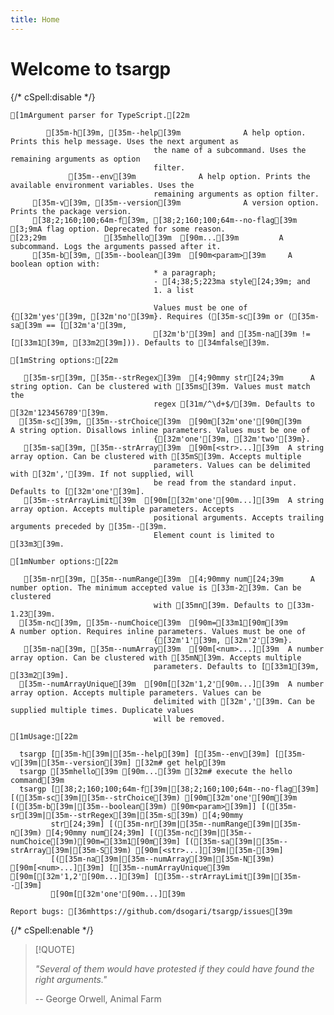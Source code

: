 ```yaml
---
title: Home
---
```


# Welcome to tsargp

{/* cSpell:disable */}

```ansi
[1mArgument parser for TypeScript.[22m

        [35m-h[39m, [35m--help[39m              A help option. Prints this help message. Uses the next argument as
                                the name of a subcommand. Uses the remaining arguments as option
                                filter.
             [35m--env[39m              A help option. Prints the available environment variables. Uses the
                                remaining arguments as option filter.
     [35m-v[39m, [35m--version[39m              A version option. Prints the package version.
     [38;2;160;100;64m-f[39m, [38;2;160;100;64m--no-flag[39m              [3;9mA flag option. Deprecated for some reason.
[23;29m             [35mhello[39m  [90m...[39m         A subcommand. Logs the arguments passed after it.
     [35m-b[39m, [35m--boolean[39m  [90m<param>[39m     A boolean option with:
                                * a paragraph;
                                - [4;38;5;223ma style[24;39m; and
                                1. a list

                                Values must be one of {[32m'yes'[39m, [32m'no'[39m}. Requires ([35m-sc[39m or ([35m-sa[39m == [[32m'a'[39m,
                                [32m'b'[39m] and [35m-na[39m != [[33m1[39m, [33m2[39m])). Defaults to [34mfalse[39m.

[1mString options:[22m

   [35m-sr[39m, [35m--strRegex[39m  [4;90mmy str[24;39m      A string option. Can be clustered with [35ms[39m. Values must match the
                                regex [31m/^\d+$/[39m. Defaults to [32m'123456789'[39m.
  [35m-sc[39m, [35m--strChoice[39m  [90m[32m'one'[90m[39m       A string option. Disallows inline parameters. Values must be one of
                                {[32m'one'[39m, [32m'two'[39m}.
   [35m-sa[39m, [35m--strArray[39m  [90m[<str>...][39m  A string array option. Can be clustered with [35mS[39m. Accepts multiple
                                parameters. Values can be delimited with [32m','[39m. If not supplied, will
                                be read from the standard input. Defaults to [[32m'one'[39m].
   [35m--strArrayLimit[39m  [90m[[32m'one'[90m...][39m  A string array option. Accepts multiple parameters. Accepts
                                positional arguments. Accepts trailing arguments preceded by [35m--[39m.
                                Element count is limited to [33m3[39m.

[1mNumber options:[22m

   [35m-nr[39m, [35m--numRange[39m  [4;90mmy num[24;39m      A number option. The minimum accepted value is [33m-2[39m. Can be clustered
                                with [35mn[39m. Defaults to [33m-1.23[39m.
  [35m-nc[39m, [35m--numChoice[39m  [90m=[33m1[90m[39m          A number option. Requires inline parameters. Values must be one of
                                {[32m'1'[39m, [32m'2'[39m}.
   [35m-na[39m, [35m--numArray[39m  [90m[<num>...][39m  A number array option. Can be clustered with [35mN[39m. Accepts multiple
                                parameters. Defaults to [[33m1[39m, [33m2[39m].
  [35m--numArrayUnique[39m  [90m[[32m'1,2'[90m...][39m  A number array option. Accepts multiple parameters. Values can be
                                delimited with [32m','[39m. Can be supplied multiple times. Duplicate values
                                will be removed.

[1mUsage:[22m

  tsargp [[35m-h[39m|[35m--help[39m] [[35m--env[39m] [[35m-v[39m|[35m--version[39m] [32m# get help[39m
  tsargp [35mhello[39m [90m...[39m [32m# execute the hello command[39m
  tsargp [[38;2;160;100;64m-f[39m|[38;2;160;100;64m--no-flag[39m] [([35m-sc[39m|[35m--strChoice[39m) [90m[32m'one'[90m[39m [([35m-b[39m|[35m--boolean[39m) [90m<param>[39m]] [([35m-sr[39m|[35m--strRegex[39m|[35m-s[39m) [4;90mmy
         str[24;39m] [([35m-nr[39m|[35m--numRange[39m|[35m-n[39m) [4;90mmy num[24;39m] [([35m-nc[39m|[35m--numChoice[39m)[90m=[33m1[90m[39m] [([35m-sa[39m|[35m--strArray[39m|[35m-S[39m) [90m[<str>...][39m|[35m-[39m]
         [([35m-na[39m|[35m--numArray[39m|[35m-N[39m) [90m[<num>...][39m] [[35m--numArrayUnique[39m [90m[[32m'1,2'[90m...][39m] [[35m--strArrayLimit[39m|[35m--[39m]
         [90m[[32m'one'[90m...][39m

Report bugs: [36mhttps://github.com/dsogari/tsargp/issues[39m
```

{/* cSpell:enable */}

> [!QUOTE]
>
> _"Several of them would have protested if they could have found the right arguments."_
>
> -- George Orwell, Animal Farm
